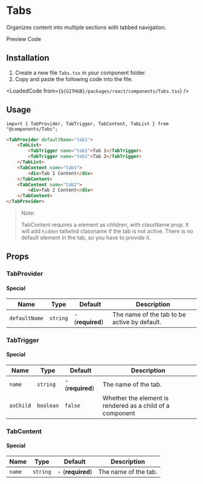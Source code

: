 
# Tabs
Organizes content into multiple sections with tabbed navigation.

<TabProvider defaultName="preview">
    <TabList>
        <TabTrigger name="preview">Preview</TabTrigger>
        <TabTrigger name="code">Code</TabTrigger>
    </TabList>
    <TabContent name="preview">
        <Story layout="centered" className="flex-col [&>*]:w-full">
            <TabsDemo />
        </Story>
    </TabContent>
    <TabContent name="code">
        <LoadedCode from={`${GITHUB}/packages/react/src/docs/components/TabsBlocks/Preview.tsx`} />
    </TabContent>
</TabProvider>

## Installation

1. Create a new file `Tabs.tsx` in your component folder.
2. Copy and paste the following code into the file.

<LoadedCode from={`${GITHUB}/packages/react/components/Tabs.tsx`} />

## Usage

```tsx
import { TabProvider, TabTrigger, TabContent, TabList } from "@components/Tabs";
```

```html
<TabProvider defaultName="tab1">
    <TabList>
        <TabTrigger name="tab1">Tab 1</TabTrigger>
        <TabTrigger name="tab2">Tab 2</TabTrigger>
    </TabList>
    <TabContent name="tab1">
        <div>Tab 1 Content</div>
    </TabContent>
    <TabContent name="tab2">
        <div>Tab 2 Content</div>
    </TabContent>
</TabProvider>
```

> Note:
> 
> TabContent requires a element as children, with className prop.
> It will add `hidden` tailwind classname if the tab is not active.
> There is no default element in the tab, so you have to provide it.

## Props

### TabProvider

#### Special
| Name | Type | Default | Description |
| --- | --- | --- | --- |
| `defaultName` | `string` | - (**required**) | The name of the tab to be active by default. |

### TabTrigger

#### Special
| Name | Type | Default | Description |
| --- | --- | --- | --- |
| `name` | `string` | - (**required**) | The name of the tab. |
| `asChild` | `boolean` | `false` | Whether the element is rendered as a child of a component |

### TabContent

#### Special
| Name | Type | Default | Description |
| --- | --- | --- | --- |
| `name` | `string` | - (**required**) | The name of the tab. |
